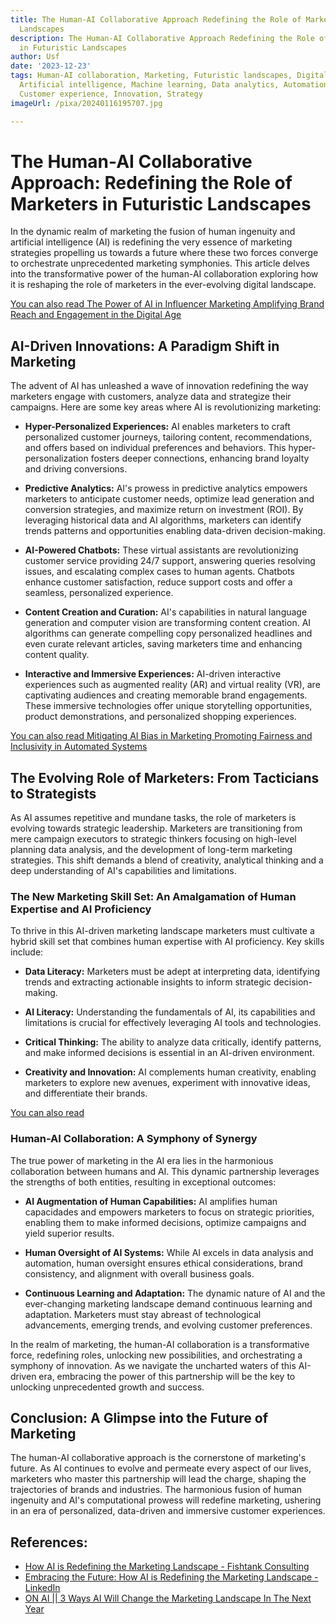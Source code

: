 ```yaml
---
title: The Human-AI Collaborative Approach Redefining the Role of Marketers in Futuristic
  Landscapes
description: The Human-AI Collaborative Approach Redefining the Role of Marketers
  in Futuristic Landscapes
author: Usf
date: '2023-12-23'
tags: Human-AI collaboration, Marketing, Futuristic landscapes, Digital transformation,
  Artificial intelligence, Machine learning, Data analytics, Automation, Personalization,
  Customer experience, Innovation, Strategy
imageUrl: /pixa/20240116195707.jpg

---
```

# The  Human-AI  Collaborative Approach: Redefining the Role of Marketers in Futuristic Landscapes

In the dynamic  realm of marketing the fusion of human ingenuity and artificial intelligence (AI) is redefining the very  essence of marketing strategies propelling us towards  a future where these two forces converge to orchestrate unprecedented marketing symphonies. This article delves into the transformative  power  of  the human-AI  collaboration exploring how it is reshaping the role of marketers in the ever-evolving digital landscape.

[You can also read The Power of AI in Influencer Marketing  Amplifying Brand Reach and Engagement in  the  Digital Age](The%20Power%20of%20AI%20in%20Influencer%20Marketing%20Amplifying%20Brand%20Reach%20and%20Engagement%20in%20the%20Digital%20Age)


## AI-Driven Innovations: A Paradigm Shift in  Marketing

The advent of  AI has unleashed a wave of innovation redefining the way marketers engage with  customers, analyze data and strategize their campaigns. Here are some key areas where AI is revolutionizing marketing:

- **Hyper-Personalized Experiences:** AI enables marketers to craft personalized customer journeys, tailoring content,  recommendations, and offers based on individual preferences and behaviors. This hyper-personalization fosters deeper  connections, enhancing brand loyalty and driving conversions.

- **Predictive Analytics:** AI's prowess in predictive analytics empowers marketers to anticipate customer needs,  optimize lead generation and conversion strategies,  and maximize return on investment  (ROI). By leveraging historical data and AI algorithms,  marketers can  identify trends patterns and opportunities enabling data-driven decision-making.

- **AI-Powered Chatbots:** These virtual assistants are revolutionizing customer  service providing 24/7 support, answering queries resolving issues, and escalating complex cases to  human agents. Chatbots  enhance customer  satisfaction, reduce support  costs and offer a seamless, personalized experience.

- **Content Creation and Curation:** AI's capabilities in natural  language generation and computer vision are transforming content creation. AI algorithms can generate compelling copy personalized headlines  and even curate relevant articles, saving marketers time and enhancing content quality.

- **Interactive and Immersive  Experiences:** AI-driven interactive experiences such as augmented  reality (AR) and virtual reality (VR), are captivating audiences and creating  memorable brand  engagements. These immersive technologies offer unique storytelling opportunities, product demonstrations, and personalized  shopping experiences.

[You can also read Mitigating AI Bias  in Marketing Promoting Fairness and Inclusivity in Automated Systems](Mitigating%20AI%20Bias%20in%20Marketing%20Promoting%20Fairness%20and%20Inclusivity%20in%20Automated%20Systems)


## The Evolving Role of Marketers: From Tacticians to Strategists

As AI assumes repetitive and  mundane tasks, the role  of marketers is evolving towards strategic  leadership.  Marketers are transitioning from mere campaign executors to strategic thinkers focusing on high-level planning data  analysis, and the development of long-term marketing strategies. This shift demands a blend of creativity, analytical thinking and a deep  understanding of AI's capabilities and limitations.

### The New Marketing Skill Set:  An Amalgamation of Human Expertise and AI Proficiency

To thrive in this AI-driven marketing landscape marketers must cultivate a hybrid skill set that  combines human expertise  with AI proficiency. Key skills include:

- **Data Literacy:**  Marketers must be adept at interpreting data,  identifying trends and extracting actionable insights to inform strategic decision-making.

- **AI Literacy:** Understanding the fundamentals of AI, its  capabilities and limitations is  crucial for effectively leveraging AI tools  and  technologies.

- **Critical Thinking:** The ability to analyze data critically, identify patterns, and make informed decisions is essential in an AI-driven environment.

-  **Creativity and Innovation:** AI complements human creativity, enabling marketers to explore new  avenues, experiment with innovative ideas, and differentiate their brands.

[You can  also read ]()


### Human-AI Collaboration: A Symphony of Synergy

The true power of marketing in the AI era lies in  the  harmonious  collaboration between humans and AI. This dynamic partnership leverages the strengths of both entities, resulting in exceptional outcomes:

- **AI  Augmentation of Human Capabilities:** AI amplifies human capacidades and empowers marketers to focus on strategic priorities, enabling them to  make informed decisions, optimize campaigns and yield superior  results.

- **Human Oversight of AI Systems:** While AI  excels in data analysis and automation, human oversight ensures ethical considerations, brand  consistency, and alignment with overall business goals.

- **Continuous Learning and Adaptation:** The dynamic nature  of AI  and the ever-changing marketing landscape demand continuous learning and  adaptation. Marketers must stay abreast of technological advancements, emerging trends, and evolving customer preferences.

In the realm  of marketing, the human-AI collaboration is a transformative force, redefining roles, unlocking  new possibilities, and orchestrating a symphony of innovation. As we navigate the  uncharted waters of this  AI-driven era, embracing the power of this partnership will be the key to unlocking unprecedented growth and success.

## Conclusion:  A Glimpse into the Future of Marketing

The human-AI collaborative approach is the cornerstone of marketing's  future. As  AI continues to evolve and permeate every aspect of our lives, marketers who master this partnership will lead  the charge, shaping  the trajectories of brands and industries. The harmonious fusion of human ingenuity and AI's computational prowess  will redefine marketing, ushering in an era of  personalized, data-driven and immersive customer experiences.

## References:
- [How AI is Redefining the Marketing Landscape - Fishtank Consulting](https://www.getfishtank.com/blog/how-ai-is-redefining-the-marketing-landscape)
- [Embracing the Future: How AI is Redefining the Marketing Landscape - LinkedIn](https://www.linkedin.com/pulse/embracing-future-how-ai-redefining-marketing-nancy-githumbi)
- [ON AI || 3 Ways AI Will Change the Marketing Landscape In The Next Year](https://www.pendulummag.com/business/2023/6/16/on-ai-3-ways-ai-will-change-the-marketing-landscape-in-the-next-year)

